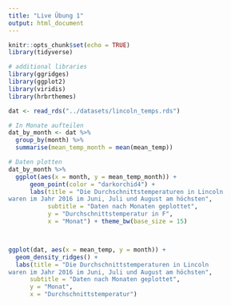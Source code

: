 ```yaml
---
title: "Live Übung 1"
output: html_document
---
```


```r
knitr::opts_chunk$set(echo = TRUE)
library(tidyverse)
```

```r
# additional libraries
library(ggridges)
library(ggplot2)
library(viridis)
library(hrbrthemes)

dat <- read_rds("../datasets/lincoln_temps.rds")

# In Monate aufteilen
dat_by_month <- dat %>%
  group_by(month) %>%
  summarise(mean_temp_month = mean(mean_temp))

# Daten plotten
dat_by_month %>%
  ggplot(aes(x = month, y = mean_temp_month)) +
      geom_point(color = "darkorchid4") +
      labs(title = "Die Durchschnittstemperaturen in Lincoln
waren im Jahr 2016 im Juni, Juli und August am höchsten",
           subtitle = "Daten nach Monaten geplottet",
           y = "Durchschnittstemperatur in F",
           x = "Monat") + theme_bw(base_size = 15)



ggplot(dat, aes(x = mean_temp, y = month)) +
  geom_density_ridges() +
  labs(title = "Die Durchschnittstemperaturen in Lincoln
waren im Jahr 2016 im Juni, Juli und August am höchsten",
      subtitle = "Daten nach Monaten geplottet",
      y = "Monat",
      x = "Durchschnittstemperatur")


```

